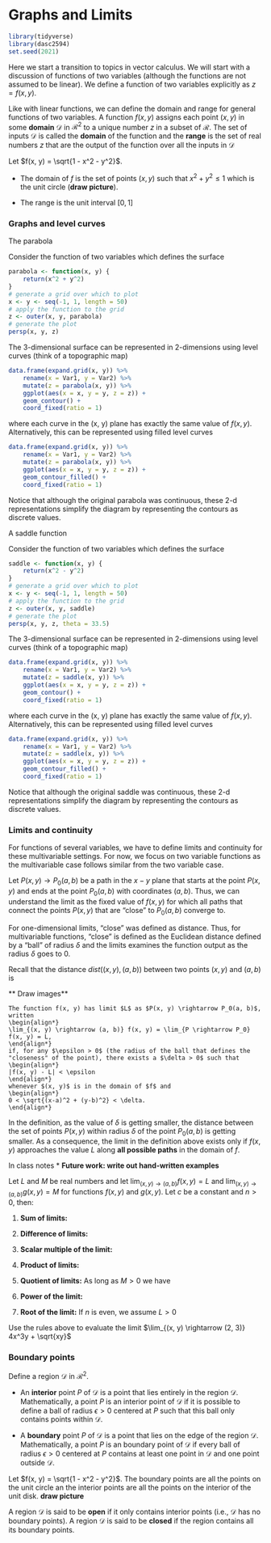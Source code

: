 # Graphs and Limits

```r
library(tidyverse)
library(dasc2594)
set.seed(2021)
```

Here we start a transition to topics in vector calculus. We will start with a discussion of functions of two variables (although the functions are not assumed to be linear). We define a function of two variables explicitly as $z = f(x, y)$. 

:::{.definition}
Like with linear functions, we can define the domain and range for general functions of two variables. A function $f(x, y)$ assigns each point $(x, y)$ in some **domain** $\mathcal{D}$ in $\mathcal{R}^2$ to a unique number $z$ in a subset of $\mathcal{R}$. The set of inputs $\mathcal{D}$ is called the **domain** of the function and the **range** is the set of real numbers $z$ that are the output of the function over all the inputs in $\mathcal{D}$
:::


:::{.example}
Let $f(x, y) = \sqrt{1 - x^2 - y^2}$. 

* The domain of $f$ is the set of points $(x, y)$ such that $x^2 + y^2 \leq 1$ which is the unit circle (**draw picture**).

* The range is the unit interval $[0, 1]$
:::




### Graphs and level curves

:::{.example}
The parabola

Consider the function of two variables 
\begin{align*}
f(x, y) = x^2 + y^2
\end{align*}
which defines the surface
```r
parabola <- function(x, y) {
    return(x^2 + y^2)
}
# generate a grid over which to plot
x <- y <- seq(-1, 1, length = 50)
# apply the function to the grid
z <- outer(x, y, parabola)
# generate the plot
persp(x, y, z)
```
The 3-dimensional surface can be represented in 2-dimensions using level curves (think of a topographic map)
```r
data.frame(expand.grid(x, y)) %>%
    rename(x = Var1, y = Var2) %>%
    mutate(z = parabola(x, y)) %>%
    ggplot(aes(x = x, y = y, z = z)) +
    geom_contour() +
    coord_fixed(ratio = 1)
```
where each curve in the (x, y) plane has exactly the same value of $f(x, y)$. Alternatively, this can be represented using filled level curves 
```r
data.frame(expand.grid(x, y)) %>%
    rename(x = Var1, y = Var2) %>%
    mutate(z = parabola(x, y)) %>%
    ggplot(aes(x = x, y = y, z = z)) +
    geom_contour_filled() +
    coord_fixed(ratio = 1)
```
Notice that although the original parabola was continuous, these 2-d representations simplify the diagram by representing the contours as discrete values. 
:::


:::{.example}
A saddle function

Consider the function of two variables 
\begin{align*}
f(x, y) = x^2 - y^2
\end{align*}
which defines the surface
```r
saddle <- function(x, y) {
    return(x^2 - y^2)
}
# generate a grid over which to plot
x <- y <- seq(-1, 1, length = 50)
# apply the function to the grid
z <- outer(x, y, saddle)
# generate the plot
persp(x, y, z, theta = 33.5)
```
The 3-dimensional surface can be represented in 2-dimensions using level curves (think of a topographic map)
```r
data.frame(expand.grid(x, y)) %>%
    rename(x = Var1, y = Var2) %>%
    mutate(z = saddle(x, y)) %>%
    ggplot(aes(x = x, y = y, z = z)) +
    geom_contour() +
    coord_fixed(ratio = 1)
```
where each curve in the (x, y) plane has exactly the same value of $f(x, y)$. Alternatively, this can be represented using filled level curves 
```r
data.frame(expand.grid(x, y)) %>%
    rename(x = Var1, y = Var2) %>%
    mutate(z = saddle(x, y)) %>%
    ggplot(aes(x = x, y = y, z = z)) +
    geom_contour_filled() +
    coord_fixed(ratio = 1)
```
Notice that although the original saddle was continuous, these 2-d representations simplify the diagram by representing the contours as discrete values. 
:::




### Limits and continuity
For functions of several variables, we have to define limits and continuity for these multivariable settings. For now, we focus on two variable functions as the multivariable case follows similar from the two variable case.

Let $P(x, y) \rightarrow P_0(a, b)$ be a path in the $x-y$ plane that starts at the point $P(x, y)$ and ends at the point $P_0(a, b)$ with coordinates $(a, b)$. Thus, we can understand the limit as the fixed value of $f(x, y)$ for which all paths that connect the points $P(x, y)$ that are "close" to $P_0(a, b)$ converge to. 

For one-dimensional limits, "close" was defined as distance. Thus, for multivariable functions, "close" is defined as the Euclidean distance defined by a "ball" of radius $\delta$ and the limits examines the function output as the radius $\delta$ goes to 0.

Recall that the distance $dist((x, y), (a, b))$ between two points $(x, y)$ and $(a, b)$ is 
\begin{align*}
dist((x, y), (a, b)) = \sqrt{(x-a)^2 + (y-b)^2}
\end{align*}

** Draw images**


```definition
The function f(x, y) has limit $L$ as $P(x, y) \rightarrow P_0(a, b)$, written
\begin{align*}
\lim_{(x, y) \rightarrow (a, b)} f(x, y) = \lim_{P \rightarrow P_0} f(x, y) = L,
\end{align*}
if, for any $\epsilon > 0$ (the radius of the ball that defines the "closeness" of the point), there exists a $\delta > 0$ such that 
\begin{align*}
|f(x, y) - L| < \epsilon
\end{align*}
whenever $(x, y)$ is in the domain of $f$ and 
\begin{align*}
0 < \sqrt{(x-a)^2 + (y-b)^2} < \delta.
\end{align*}
```

In the definition, as the value of $\delta$ is getting smaller, the distance between the set of points $P(x, y)$ within radius $\delta$ of the point $P_0(a, b)$ is getting smaller. As a consequence, the limit in the definition above exists only if $f(x, y)$ approaches the value $L$ along **all possible paths** in the domain of $f$. 

:::{.example}
In class notes
* **Future work: write out hand-written examples**
:::


:::{.theorem}
Let $L$ and $M$ be real numbers and let $\lim_{(x, y) \rightarrow (a, b)}f(x, y) = L$ and $\lim_{(x, y) \rightarrow (a, b)}g(x, y) = M$ for functions $f(x, y)$ and $g(x, y)$. Let $c$ be a constant and $n>0$, then:

1) **Sum of limits:**
\begin{align*}
\lim_{(x, y) \rightarrow (a, b)} \left( f(x, y) + g(x, y) \right) = L + M
\end{align*}

2) **Difference of limits:**
\begin{align*}
\lim_{(x, y) \rightarrow (a, b)} \left( f(x, y) - g(x, y) \right) = L - M
\end{align*}

3) **Scalar multiple of the limit:**
\begin{align*}
\lim_{(x, y) \rightarrow (a, b)} c f(x, y) = c L
\end{align*}

4) **Product of limits:**
\begin{align*}
\lim_{(x, y) \rightarrow (a, b)} f(x, y) g(x, y) = LM
\end{align*}

5) **Quotient of limits:** As long as $M>0$ we have
\begin{align*}
\lim_{(x, y) \rightarrow (a, b)} \frac{f(x, y)}{g(x, y)} = \frac{L}{M}
\end{align*}

6) **Power of the limit:**
\begin{align*}
\lim_{(x, y) \rightarrow (a, b)} f(x, y)^n = L^n
\end{align*}

7) **Root of the limit:** If $n$ is even, we assume $L > 0$
\begin{align*}
\lim_{(x, y) \rightarrow (a, b)} f(x, y)^{1/n} = L^{1/n}
\end{align*}

:::



:::{.example}
Use the rules above to evaluate the limit $\lim_{(x, y) \rightarrow (2, 3)} 4x^3y + \sqrt{xy}$
:::

### Boundary points

:::{.definition}
Define a region $\mathcal{D}$ in $\mathcal{R}^2$. 

* An **interior** point $P$ of $\mathcal{D}$ is a point that lies entirely in the region $\mathcal{D}$. Mathematically, a point $P$ is an interior point of $\mathcal{D}$ if it is possible to define a ball of radius $\epsilon>0$ centered at $P$ such that this ball only contains points within $\mathcal{D}$.

* A **boundary** point $P$ of $\mathcal{D}$ is a point that lies on the edge of the region $\mathcal{D}$. Mathematically, a point $P$ is an boundary point of $\mathcal{D}$ if every ball of radius $\epsilon>0$ centered at $P$ contains at least one point in $\mathcal{D}$ and one point outside $\mathcal{D}$.
:::

:::{.example}
Let $f(x, y) = \sqrt{1 - x^2 - y^2}$. The boundary points are all the points on the unit circle an the interior points are all the points on the interior of the unit disk. **draw picture**
:::

:::{.definition}
A region $\mathcal{D}$ is said to be **open** if it only contains interior points (i.e., $\mathcal{D}$ has no boundary points). A region $\mathcal{D}$ is said to be **closed** if the region contains all its boundary points. 
:::


